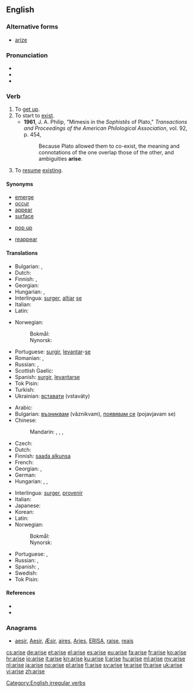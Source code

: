 {{also|ärise}}
==English==

===Alternative forms===
* [[arize]] {{qualifier|obsolete}}

===Pronunciation===
* {{IPA|/əˈraɪz/}}
* {{audio|en-us-arise.ogg|Audio (US)}}
* {{rhymes|aɪz}}

===Verb===
{{en-verb|arises|arising|arose|arisen}}

# To [[get up]].
# To start to [[exist]].
#* '''1961''', J. A. Philip,  "Mimesis in the ''Sophistês'' of Plato," ''Transactions and Proceedings of the American Philological Association'', vol. 92, p. 454,
#*: Because Plato allowed them to co-exist, the meaning and connotations of the one overlap those of the other, and ambiguities '''arise'''.
# To [[resume]] [[exist]]ing.

====Synonyms====
* [[emerge]]
* [[occur]]
* [[appear]]
* [[surface#Verb|surface]]
* {{idiomatic}} [[pop up]]
* {{sense|resume existing}} [[reappear]]

====Translations====
{{trans-top|get up, stand up}}
* Bulgarian: {{t+|bg|излизам|tr=izlizam}}, {{t+|bg|произлизам|tr=proizlizam}}
* Dutch: {{t+|nl|opstaan}}
* Finnish: {{t+|fi|nousta}}, {{t+|fi|syntyä}}
* Georgian: {{t|ka|ადგომა|sc=Geor}}
* Hungarian: {{t+|hu|felkel}}, {{t|hu|felemelkedik}}
* Interlingua: [[surger]], [[altiar]] [[se]]
* Italian: {{t+|it|sorgere}}
* Latin: {{t-|la|surgere}}
{{trans-mid}}
* Norwegian:
*: Bokmål: {{t|nb|stå opp}}
*: Nynorsk: {{t|nn|stå opp}}
* Portuguese: [[surgir]], [[levantar]]-[[se#Portuguese|se]]
* Romanian: {{t-|ro|ridica}},  {{t-|ro|scula}}
* Russian: {{t|ru|вставать|tr=vstavát’|sc=Cyrl}} {{impf}}, {{t|ru|встать|tr=vstat'|sc=Cyrl}} {{pf.}}
* Scottish Gaelic: {{t|gd|èirich}}
* Spanish: [[surgir]], [[levantar]][[se#Spanish|se]]
* Tok Pisin: {{t|tpi|kamap}}
* Turkish: {{t+|tr|kalkmak}}
* Ukrainian: [[вставати]] (vstaváty)
{{trans-bottom}}

{{trans-top|start to exist, originate}}
* Arabic: {{t|ar|نهض|tr=náhaɖa|sc=Arab}}
* Bulgarian: [[възниквам]] (vǎznikvam), [[появявам се]] (pojavjavam se)
* Chinese:
*: Mandarin: {{t|zh|起來|sc=Hani}}, {{t|zh|起来|tr=qǐlái|sc=Hani}}, {{t|zh|產生|sc=Hani}}, {{t|zh|产生|tr=chǎnshēng|sc=Hani}}
* Czech: {{t+|cs|vzniknout}}
* Dutch: {{t+|nl|ontstaan}}
* Finnish: [[saada alkunsa]]
* French: {{t+|fr|surgir}}
* Georgian: {{t|ka|აღმოცენება|sc=Geor}}, {{t|ka|წამოჭრა|sc=Geor}}
* German: {{t+|de|entstehen}}
* Hungarian: {{t|hu|fakad}}, {{t+|hu|ered}}, {{t+|hu|származik}}
{{trans-mid}}
* Interlingua: [[surger]], [[provenir]]
* Italian: {{t+|it|sorgere}}
* Japanese: {{t|ja|起こる|tr=おこる, okoru|sc=Jpan}}
* Korean: {{t|ko|일어나다|tr=ireonada|sc=Kore}}
* Latin: {{t-|la|surgere}}
* Norwegian:
*: Bokmål: {{t|nb|oppstå}}
*: Nynorsk: {{t|nn|oppstå}}
* Portuguese: {{t+|pt|surgir}}, {{t+|pt|provir}}
* Russian: {{t|ru|возникать|tr=voznikát’|sc=Cyrl}} {{impf}}, {{t|ru|возникнуть|tr=vozníknut’|sc=Cyrl}} {{pf.}}
* Spanish: {{t-|es|surgir}}, {{t-|es|provenir}}
* Swedish: {{t+|sv|uppstå}}
* Tok Pisin: {{t|tpi|kamap}}
{{trans-bottom}}

====References====
* {{R:Century 1911}}
* {{R:Webster 1913}}

===Anagrams===
* [[aesir#English|aesir]], [[Aesir#English|Aesir]], [[Æsir#English|Æsir]], [[aires#English|aires]], [[Aries#English|Aries]], [[ERISA#English|ERISA]], [[raise#English|raise]], [[reais#English|reais]]

[[Category:English irregular verbs]]

[[cs:arise]]
[[de:arise]]
[[et:arise]]
[[el:arise]]
[[es:arise]]
[[eu:arise]]
[[fa:arise]]
[[fr:arise]]
[[ko:arise]]
[[hr:arise]]
[[io:arise]]
[[it:arise]]
[[kn:arise]]
[[ku:arise]]
[[li:arise]]
[[hu:arise]]
[[ml:arise]]
[[my:arise]]
[[nl:arise]]
[[ja:arise]]
[[no:arise]]
[[pl:arise]]
[[fi:arise]]
[[sv:arise]]
[[te:arise]]
[[th:arise]]
[[uk:arise]]
[[vi:arise]]
[[zh:arise]]